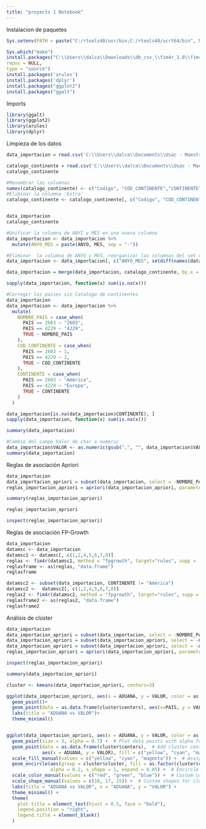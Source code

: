 ```yaml
---
title: "proyecto 1 Notebook"
---
```


Instalacion de paquetes
```r
Sys.setenv(PATH = paste("C:/rtools40/usr/bin;C:/rtools40/ucrt64/bin", Sys.getenv("PATH"), sep = ";"))

Sys.which("make")
install.packages("C:\\Users\\dalca\\Downloads\\db_csv_\\fim4r_1.8\\fim4r", 
repos = NULL, 
type = "source")
install.packages('arules')
install.packages('dplyr')
install.packages("ggplot2")
install.packages("ggalt")

```

Imports
```r
library(ggalt)
library(ggplot2)
library(arules)
library(dplyr)
```

Limpieza de los datos
```r
data_importacion = read.csv('C:\\Users\\dalca\\Documents\\Usac - Maestria\\2024\\Cursos\\Cuarto Trimeste\\Mineria de datos\\Proyecto 1\\95_2024_4_04_MIICC408_A_Proyecto1\\Datos\\Importaciones.csv', sep=',', fileEncoding = "latin1")

catalogo_continente = read.csv('C:\\Users\\dalca\\Documents\\Usac - Maestria\\2024\\Cursos\\Cuarto Trimeste\\Mineria de datos\\Proyecto 1\\95_2024_4_04_MIICC408_A_Proyecto1\\Datos\\Catalogo Pais-Continente.csv', sep=',' ,fileEncoding = "UTF-8")
catalogo_continente

#Renombrar las columnas
names(catalogo_continente) <- c("Codigo", "COD_CONTINENTE","CONTINENTE", "NOMBRE_PAIS")
#Eliminar la columna 'Extra' 
catalogo_continente <- catalogo_continente[, c("Codigo", "COD_CONTINENTE","CONTINENTE", "NOMBRE_PAIS")]


data_importacion
catalogo_continente

#Unificar la columna de ANYI y MES en una nueva columna
data_importacion <- data_importacion %>%
  mutate(ANYO_MES = paste(ANYO, MES, sep = "-"))

#Eliminar  la columna de ANYO y MES, reorganizar las columnas del set de datos
data_importacion <- data_importacion[, c("ANYO_MES", setdiff(names(data_importacion), c("ANYO_MES","ANYO", "MES")))]

data_importacion = merge(data_importacion, catalogo_continente, by.x = "PAIS", by.y = "Codigo", all.x = TRUE)

sapply(data_importacion, function(x) sum(is.na(x)))

#Corregir los paises sin Catalogo de continentes
data_importacion
data_importacion <- data_importacion %>%
  mutate(
    NOMBRE_PAIS = case_when(
      PAIS == 2603 ~ "2603",
      PAIS == 4229 ~ "4229",
      TRUE ~ NOMBRE_PAIS
    ),
    COD_CONTINENTE = case_when(
      PAIS == 2603 ~ 1,
      PAIS == 4229 ~ 2,
      TRUE ~ COD_CONTINENTE
    ),
    CONTINENTE = case_when(
      PAIS == 2603 ~ "América",
      PAIS == 4229 ~ "Europa",
      TRUE ~ CONTINENTE
    )
  )

data_importacion[is.na(data_importacion$CONTINENTE), ]
sapply(data_importacion, function(x) sum(is.na(x)))

summary(data_importacion)

#Cambio del campo Valor de char a numeric
data_importacion$VALOR <- as.numeric(gsub(",", "", data_importacion$VALOR))
summary(data_importacion)

```

Reglas de asociación Apriori
```r

data_importacion
data_importacion_apriori = subset(data_importacion, select = -NOMBRE_PAIS)
reglas_importacion_apriori = apriori(data_importacion_apriori, parameter = list(support = 0.2, confidence = 0.5) )

summary(reglas_importacion_apriori) 

reglas_importacion_apriori

inspect(reglas_importacion_apriori)
```
Reglas de asociación FP-Growth
```r

data_importacion
datamsc <- data_importacion
datamsc1 <- datamsc[, c(1,2,4,5,6,7,8)]
reglas <- fim4r(datamsc1, method = "fpgrowth", target="rules", supp = .2, conf = .5)
reglasframe <- as(reglas, "data.frame")
reglasframe

datamsc2 <- subset(data_importacion, CONTINENTE != "América")
datamsc2 <-  datamsc2[, c(1,2,4,5,6,7,8)]
reglas2 <- fim4r(datamsc2, method = "fpgrowth", target="rules", supp = .2, conf = .5)
reglasframe2 <- as(reglas2, "data.frame")
reglasframe2

```

Análisis de clúster
```r
data_importacion
data_importacion_apriori = subset(data_importacion, select = -NOMBRE_PAIS)
data_importacion_apriori = subset(data_importacion_apriori, select = -CONTINENTE)
data_importacion_apriori = subset(data_importacion_apriori, select = -ANYO_MES)
reglas_importacion_apriori = apriori(data_importacion_apriori, parameter = list(support = 0.2, confidence = 0.5) )

inspect(reglas_importacion_apriori)

summary(data_importacion_apriori)

cluster <- kmeans(data_importacion_apriori, centers=3)

ggplot(data_importacion_apriori, aes(x = ADUANA, y = VALOR, color = as.factor(cluster$cluster)))+
  geom_point()+
  geom_point(data = as.data.frame(cluster$centers), aes(x=PAIS, y = VALOR), color = "black", size=4, shape=17)+
  labs(title = "ADUANA vs VALOR")+
  theme_minimal()


ggplot(data_importacion_apriori, aes(x = ADUANA, y = VALOR, color = as.factor(cluster$cluster), shape = as.factor(cluster$cluster))) +
  geom_point(size = 3, alpha = 0.7) +  # Plot data points with alpha for transparency
  geom_point(data = as.data.frame(cluster$centers),  # Add cluster centers
             aes(x = ADUANA, y = VALOR), fill = c("yellow", "cyan", "magenta"), color = "black", size = 5, shape = 21) +
  scale_fill_manual(values = c("yellow", "cyan", "magenta")) +  # Assign colors for centroid fill
  geom_encircle(aes(group = cluster$cluster, fill = as.factor(cluster$cluster)), 
                alpha = 0.2, s_shape = 1, expand = 0.05) +  # Encircle each cluster
  scale_color_manual(values = c("red", "green", "blue")) +  # Custom colors for clusters
  scale_shape_manual(values = c(16, 17, 15)) +  # Custom shapes for clusters
  labs(title = "ADUANA vs VALOR", x = "ADUANA", y = "VALOR") +
  theme_minimal() +
  theme(
    plot.title = element_text(hjust = 0.5, face = "bold"),
    legend.position = "right",
    legend.title = element_blank()
  )

```
